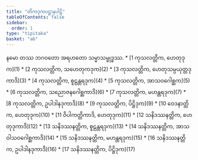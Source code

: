 ```yaml
---
title: "တိကဒုကပဋ္ဌာနပါဠိ"
tableOfContents: false
sidebar:
  order: 1
type: "tipitaka"
basket: "ab"
---
```


<Paragraph number="1" type="center">
နမော တဿ ဘဂဝတော အရဟတော သမ္မာသမ္ဗုဒ္ဓဿ.

</Paragraph>

<TableOfContents>
* [1 ကုသလတ္တိက, ဟေတုဒုက](1)
* [2 ကုသလတ္တိက, သဟေတုကဒုက](2)
* [3 ကုသလတ္တိက, ဟေတုသမ္ပယုတ္တဒုကာဒိ](3)
* [4 ကုသလတ္တိက, စူဠန္တရဒုက](4)
* [5 ကုသလတ္တိက, အာသဝဂေါစ္ဆက](5)
* [6 ကုသလတ္တိက, သညောဇနဂေါစ္ဆကာဒိ](6)
* [7 ကုသလတ္တိက, မဟန္တရဒုက](7)
* [8 ကုသလတ္တိက, ဥပါဒါနဒုကာဒိ](8)
* [9 ကုသလတ္တိက, ပိဋ္ဌိဒုက](9)
* [10 ဝေဒနာတ္တိက, ဟေတုဒုက](10)
* [11 ဝိပါကတ္တိကာဒိ, ဟေတုဒုက](11)
* [12 သနိဒဿနတ္တိက, ဟေတုဒုကာဒိ](12)
* [13 သနိဒဿနတ္တိက, စူဠန္တရဒုက](13)
* [14 သနိဒဿနတ္တိက, အာသဝါသဝဂေါစ္ဆကာဒိ](14)
* [15 သနိဒဿနတ္တိက, မဟန္တရဒုက](15)
* [16 သနိဒဿနတ္တိက, ဥပါဒါနဒုကာဒိ](16)
* [17 သနိဒဿနတ္တိက, ပိဋ္ဌိဒုက](17)
</TableOfContents>